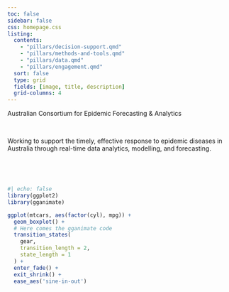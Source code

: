 ```yaml
---
toc: false
sidebar: false
css: homepage.css
listing:
  contents: 
    - "pillars/decision-support.qmd"
    - "pillars/methods-and-tools.qmd"
    - "pillars/data.qmd"
    - "pillars/engagement.qmd"
  sort: false
  type: grid
  fields: [image, title, description]
  grid-columns: 4
---
```


::: {#hero-banner .column-screen}
::: {.grid .column-page}
::: {.headline .g-col-lg-6 .g-col-12 .g-col-md-12}
::: h1
Australian Consortium for Epidemic Forecasting & Analytics
:::

::: h2
<!-- Possible subtitle -->
:::

<!-- ```{=html} -->

<!-- <a class="github-button" href="https://github.com/linogaliana/python-datascientist" data-icon="octicon-star" data-size="large" data-show-count="true" aria-label="Star this website on Github">Star this website on Github</a><script async defer src="https://buttons.github.io/buttons.js"></script> -->

<!-- ``` -->

<br>

Working to support the timely, effective response to epidemic diseases in Australia through real-time data analytics, modelling, and forecasting.

<br>

<!-- Our work can be found on [**Github**](https://github.com/acefa-hubs) <a href="https://github.com/acefa-hubs" class="github"><i class="fab fa-github"></i></a>. -->



<br>
:::

::: {.g-col-lg-6 .g-col-12 .g-col-md-12}
```r
#| echo: false
library(ggplot2)
library(gganimate)

ggplot(mtcars, aes(factor(cyl), mpg)) + 
  geom_boxplot() + 
  # Here comes the gganimate code
  transition_states(
    gear,
    transition_length = 2,
    state_length = 1
  ) +
  enter_fade() + 
  exit_shrink() +
  ease_aes('sine-in-out')
```

:::
:::
:::

<br>


